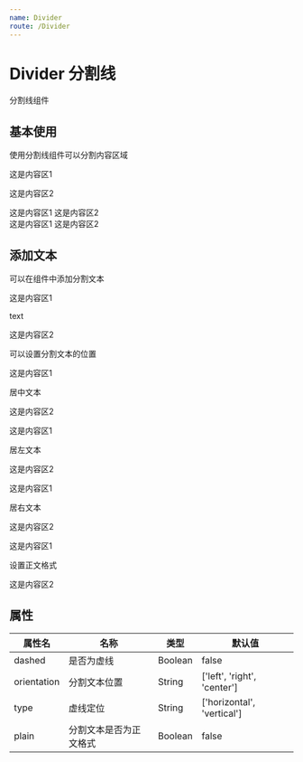 ```yaml
---
name: Divider
route: /Divider
---
```


# Divider 分割线
分割线组件


## 基本使用
使用分割线组件可以分割内容区域
<Playground>
  <div>
    <div>
      <p>这是内容区1</p>
      <Divider />
      <p>这是内容区2</p>
    </div>
    <div>
      <span>这是内容区1</span>
      <Divider type={"vertical"} />
      <span>这是内容区2</span>
    </div>
    <div>
      <span>这是内容区1</span>
      <Divider dashed />
      <span>这是内容区2</span>
    </div>
  </div>
</Playground>

## 添加文本
可以在组件中添加分割文本
<Playground>
  <div>
    <p>这是内容区1</p>
    <Divider>text</Divider>
    <p>这是内容区2</p>
  </div>
</Playground>

可以设置分割文本的位置
<Playground>
  <div>
    <div>
      <p>这是内容区1</p>
      <Divider orientation={"center"}>居中文本</Divider>
      <p>这是内容区2</p>
    </div>
    <div>
      <p>这是内容区1</p>
      <Divider orientation={"left"}>居左文本</Divider>
      <p>这是内容区2</p>
    </div>
    <div>
      <p>这是内容区1</p>
      <Divider orientation={"right"}>居右文本</Divider>
      <p>这是内容区2</p>
    </div>
    <div>
      <p>这是内容区1</p>
      <Divider plain>设置正文格式</Divider>
      <p>这是内容区2</p>
    </div>
  </div>
</Playground>

## 属性

属性名|名称|类型|默认值
----|---|---|---
dashed|是否为虚线|Boolean|false
orientation|分割文本位置|String|['left', 'right', 'center']
type|虚线定位|String|['horizontal', 'vertical']
plain|分割文本是否为正文格式|Boolean|false